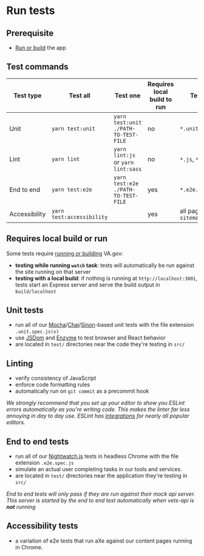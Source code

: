 # Run tests

## Prerequisite

- [Run or build](/getting-started/common-tasks/run-build) the app

## Test commands

| Test type | Test all | Test one | Requires local build to run| Test target | Modules used |
| --- | --- | --- | --- | --- | --- |
| Unit | `yarn test:unit` | `yarn test:unit ./PATH-TO-TEST-FILE` | no | `*.unit.spec.js(x)` | [Mocha](https://mochajs.org/), [Chai](http://chaijs.com/), [Sinon](https://sinonjs.org/), [JSDom](https://github.com/jsdom/jsdom), [Enzyme](https://airbnb.io/enzyme/) |
| Lint | `yarn lint` | `yarn lint:js` or `yarn lint:sass` | no | `*.js`, `*.scss` | [ESLint](https://eslint.org/), [Prettier](https://prettier.io/), [sass-lint](https://github.com/sasstools/sass-lint) |
| End to end | `yarn test:e2e` | `yarn test:e2e ./PATH-TO-TEST-FILE` | yes | `*.e2e.spec.js` | [Nightwatch.js](http://nightwatchjs.org/) |
 | Accessibility | `yarn test:accessibility` | | yes | all pages in `sitemap.xml` | [Nightwatch.js](http://nightwatchjs.org/) |

## Requires local build or run

Some tests require [running or building](/getting-started/common-tasks/run-build)
VA.gov:
- **testing while running `watch` task**: tests will automatically be run against the site running on that server
- **testing with a local build**: if nothing is running at `http://localhost:3001`, tests start an Express server and serve the build output in `build/localhost`

## Unit tests

- run all of our [Mocha](https://mochajs.org/)/[Chai](http://chaijs.com/)/[Sinon](https://sinonjs.org/)-based unit tests with the file extension `.unit.spec.js(x)`
- use [JSDom](https://github.com/jsdom/jsdom) and [Enzyme](https://airbnb.io/enzyme/) to test browser and React behavior
- are located in `test/` directories near the code they're testing in `src/`

## Linting

- verify consistency of JavaScript
- enforce code formatting rules
- automatically run on `git commit` as a precommit hook

_We strongly recommend that you set up your editor to show you ESLint errors automatically as you're writing code. This makes the linter far less annoying in day to day use. ESLint has [integrations](https://eslint.org/docs/user-guide/integrations) for nearly all popular editors._

## End to end tests

- run all of our [Nightwatch.js](http://nightwatchjs.org/) tests in headless Chrome with the file extension `.e2e.spec.js`
- simulate an actual user completing tasks in our tools and services.
- are located in `test/` directories near the application they're testing in `src/`

_End to end tests will only pass if they are run against their mock api server. This server is started by the end to end test automatically when vets-api is **not** running_

## Accessibility tests

- a variation of e2e tests that run aXe against our content pages running in Chrome.